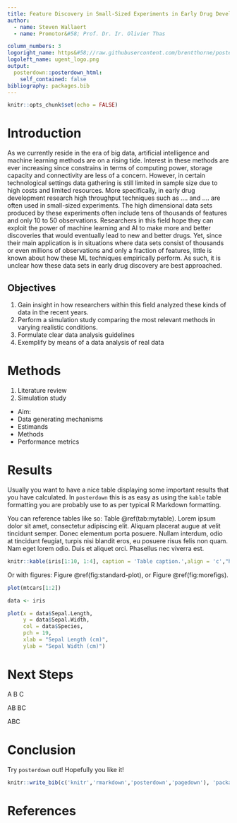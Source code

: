 ```yaml
---
title: Feature Discovery in Small-Sized Experiments in Early Drug Development
author:
  - name: Steven Wallaert
  - name: Promotor&#58; Prof. Dr. Ir. Olivier Thas

column_numbers: 3
logoright_name: https&#58;//raw.githubusercontent.com/brentthorne/posterdown/master/images/betterhexlogo.png
logoleft_name: ugent_logo.png
output: 
  posterdown::posterdown_html:
    self_contained: false
bibliography: packages.bib
---
```


```r
knitr::opts_chunk$set(echo = FALSE)
```
 
# Introduction

As we currently reside in the era of big data, artificial intelligence and machine learning methods are on a rising tide. Interest in these methods are ever increasing since constrains in terms of computing power, storage capacity and connectivity are less of a concern. However, in certain technological settings data gathering is still limited in sample size due to high costs and limited resources. More specifically, in early drug development research high throughput techniques such as .... and .... are often used in small-sized experiments. The high dimensional data sets produced by these experiments often include tens of thousands of features and only 10 to 50 observations. Researchers in this field hope they can exploit the power of machine learning and AI to make more and better discoveries that would eventually lead to new and better drugs. Yet, since their main application is in situations where data sets consist of thousands or even millions of observations and only a fraction of features, little is known about how these ML techniques empirically perform. As such, it is unclear how these data sets in early drug discovery are best approached.

## Objectives

1. Gain insight in how researchers within this field analyzed these kinds of data in the recent years.
2. Perform a simulation study comparing the most relevant methods in varying realistic conditions.
3. Formulate clear data analysis guidelines
4. Exemplify by means of a data analysis of real data

# Methods

1. Literature review
2. Simulation study
  - Aim: 
  - Data generating mechanisms
  - Estimands
  - Methods
  - Performance metrics

# Results

Usually you want to have a nice table displaying some important results that you have calculated. In `posterdown` this is as easy as using the `kable` table formatting you are probably use to as per typical R Markdown formatting.

You can reference tables like so: Table \@ref(tab:mytable). Lorem ipsum dolor sit amet, consectetur adipiscing elit. Aliquam placerat augue at velit tincidunt semper. Donec elementum porta posuere. Nullam interdum, odio at tincidunt feugiat, turpis nisi blandit eros, eu posuere risus felis non quam. Nam eget lorem odio. Duis et aliquet orci. Phasellus nec viverra est.

```r
knitr::kable(iris[1:10, 1:4], caption = 'Table caption.',align = 'c',"html")
```

Or with figures: Figure \@ref(fig:standard-plot), or Figure \@ref(fig:morefigs).

```r
plot(mtcars[1:2])
```

```r
data <- iris

plot(x = data$Sepal.Length, 
     y = data$Sepal.Width, 
     col = data$Species,
     pch = 19, 
     xlab = "Sepal Length (cm)",
     ylab = "Sepal Width (cm)")

```

# Next Steps

A B C

AB BC

ABC

# Conclusion

Try `posterdown` out! Hopefully you like it!

```r
knitr::write_bib(c('knitr','rmarkdown','posterdown','pagedown'), 'packages.bib')
```

# References
